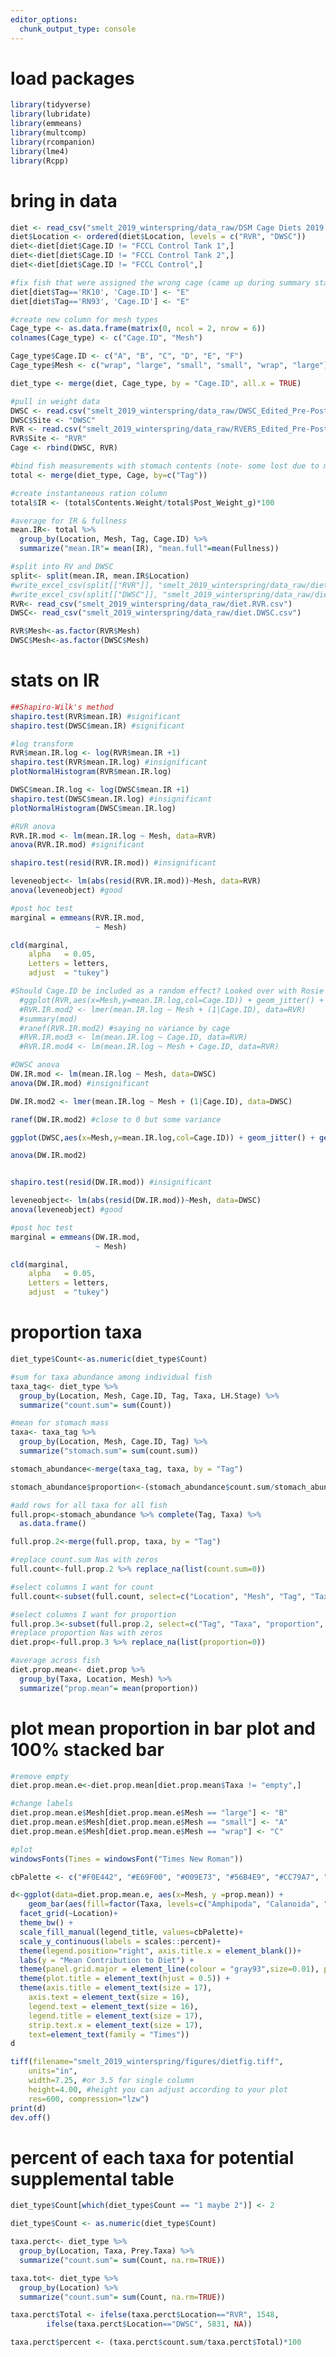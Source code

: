 ```yaml
---
editor_options: 
  chunk_output_type: console
---
```


# load packages
```r
library(tidyverse)
library(lubridate)
library(emmeans)
library(multcomp)
library(rcompanion)
library(lme4)
library(Rcpp)
```

# bring in data
```r
diet <- read_csv("smelt_2019_winterspring/data_raw/DSM Cage Diets 2019 update_taxa.csv")
diet$Location <- ordered(diet$Location, levels = c("RVR", "DWSC"))
diet<-diet[diet$Cage.ID != "FCCL Control Tank 1",]
diet<-diet[diet$Cage.ID != "FCCL Control Tank 2",]
diet<-diet[diet$Cage.ID != "FCCL Control",]

#fix fish that were assigned the wrong cage (came up during summary stats, check against dissected fish data, likely E and F were misread)
diet[diet$Tag=='RK10', 'Cage.ID'] <- "E"
diet[diet$Tag=='RN93', 'Cage.ID'] <- "E"

#create new column for mesh types
Cage_type <- as.data.frame(matrix(0, ncol = 2, nrow = 6))
colnames(Cage_type) <- c("Cage.ID", "Mesh")

Cage_type$Cage.ID <- c("A", "B", "C", "D", "E", "F")
Cage_type$Mesh <- c("wrap", "large", "small", "small", "wrap", "large")

diet_type <- merge(diet, Cage_type, by = "Cage.ID", all.x = TRUE)

#pull in weight data
DWSC <- read.csv("smelt_2019_winterspring/data_raw/DWSC_Edited_Pre-Post_Data.csv")
DWSC$Site <- "DWSC"
RVR <- read.csv("smelt_2019_winterspring/data_raw/RVERS_Edited_Pre-Post_Data.csv")
RVR$Site <- "RVR"
Cage <- rbind(DWSC, RVR)

#bind fish measurements with stomach contents (note- some lost due to missing letters in ID's-update for final)
total <- merge(diet_type, Cage, by=c("Tag"))

#create instantaneous ration column
total$IR <- (total$Contents.Weight/total$Post_Weight_g)*100

#average for IR & fullness
mean.IR<- total %>% 
  group_by(Location, Mesh, Tag, Cage.ID) %>% 
  summarize("mean.IR"= mean(IR), "mean.full"=mean(Fullness))

#split into RV and DWSC
split<- split(mean.IR, mean.IR$Location)
#write_excel_csv(split[["RVR"]], "smelt_2019_winterspring/data_raw/diet.RVR.csv")
#write_excel_csv(split[["DWSC"]], "smelt_2019_winterspring/data_raw/diet.DWSC.csv")
RVR<- read_csv("smelt_2019_winterspring/data_raw/diet.RVR.csv")
DWSC<- read_csv("smelt_2019_winterspring/data_raw/diet.DWSC.csv")

RVR$Mesh<-as.factor(RVR$Mesh)
DWSC$Mesh<-as.factor(DWSC$Mesh)
```

# stats on IR
```r
##Shapiro-Wilk's method
shapiro.test(RVR$mean.IR) #significant
shapiro.test(DWSC$mean.IR) #significant

#log transform
RVR$mean.IR.log <- log(RVR$mean.IR +1)
shapiro.test(RVR$mean.IR.log) #insignificant
plotNormalHistogram(RVR$mean.IR.log)

DWSC$mean.IR.log <- log(DWSC$mean.IR +1)
shapiro.test(DWSC$mean.IR.log) #insignificant
plotNormalHistogram(DWSC$mean.IR.log)

#RVR anova 
RVR.IR.mod <- lm(mean.IR.log ~ Mesh, data=RVR)
anova(RVR.IR.mod) #significant

shapiro.test(resid(RVR.IR.mod)) #insignificant

leveneobject<- lm(abs(resid(RVR.IR.mod))~Mesh, data=RVR)
anova(leveneobject) #good

#post hoc test
marginal = emmeans(RVR.IR.mod, 
                   ~ Mesh)

cld(marginal,
    alpha   = 0.05, 
    Letters = letters,     
    adjust  = "tukey")

#Should Cage.ID be included as a random effect? Looked over with Rosie and lmer model gives singularity issue, seperate models with Cage.ID don't show significance - okay to leave out
  #ggplot(RVR,aes(x=Mesh,y=mean.IR.log,col=Cage.ID)) + geom_jitter() + geom_boxplot(alpha=0.2)
  #RVR.IR.mod2 <- lmer(mean.IR.log ~ Mesh + (1|Cage.ID), data=RVR)
  #summary(mod)
  #ranef(RVR.IR.mod2) #saying no variance by cage
  #RVR.IR.mod3 <- lm(mean.IR.log ~ Cage.ID, data=RVR)
  #RVR.IR.mod4 <- lm(mean.IR.log ~ Mesh + Cage.ID, data=RVR)

#DWSC anova 
DW.IR.mod <- lm(mean.IR.log ~ Mesh, data=DWSC)
anova(DW.IR.mod) #insignificant

DW.IR.mod2 <- lmer(mean.IR.log ~ Mesh + (1|Cage.ID), data=DWSC)

ranef(DW.IR.mod2) #close to 0 but some variance

ggplot(DWSC,aes(x=Mesh,y=mean.IR.log,col=Cage.ID)) + geom_jitter() + geom_boxplot(alpha=0.2)

anova(DW.IR.mod2) 


shapiro.test(resid(DW.IR.mod)) #insignificant

leveneobject<- lm(abs(resid(DW.IR.mod))~Mesh, data=DWSC)
anova(leveneobject) #good

#post hoc test
marginal = emmeans(DW.IR.mod, 
                   ~ Mesh)

cld(marginal,
    alpha   = 0.05, 
    Letters = letters,     
    adjust  = "tukey")
```

# proportion taxa
```r
diet_type$Count<-as.numeric(diet_type$Count)

#sum for taxa abundance among individual fish
taxa_tag<- diet_type %>% 
  group_by(Location, Mesh, Cage.ID, Tag, Taxa, LH.Stage) %>% 
  summarize("count.sum"= sum(Count))

#mean for stomach mass
taxa<- taxa_tag %>% 
  group_by(Location, Mesh, Cage.ID, Tag) %>% 
  summarize("stomach.sum"= sum(count.sum))

stomach_abundance<-merge(taxa_tag, taxa, by = "Tag")

stomach_abundance$proportion<-(stomach_abundance$count.sum/stomach_abundance$stomach.sum)*100

#add rows for all taxa for all fish
full.prop<-stomach_abundance %>% complete(Tag, Taxa) %>%
  as.data.frame()

full.prop.2<-merge(full.prop, taxa, by = "Tag")

#replace count.sum Nas with zeros
full.count<-full.prop.2 %>% replace_na(list(count.sum=0))

#select columns I want for count
full.count<-subset(full.count, select=c("Location", "Mesh", "Tag", "Taxa", "LH.Stage", "count.sum"))

#select columns I want for proportion
full.prop.3<-subset(full.prop.2, select=c("Tag", "Taxa", "proportion", "Location", "Mesh"))
#replace proportion Nas with zeros
diet.prop<-full.prop.3 %>% replace_na(list(proportion=0))

#average across fish
diet.prop.mean<- diet.prop %>% 
  group_by(Taxa, Location, Mesh) %>% 
  summarize("prop.mean"= mean(proportion))
```

# plot mean proportion in bar plot and 100% stacked bar
```r
#remove empty
diet.prop.mean.e<-diet.prop.mean[diet.prop.mean$Taxa != "empty",]

#change labels
diet.prop.mean.e$Mesh[diet.prop.mean.e$Mesh == "large"] <- "B"
diet.prop.mean.e$Mesh[diet.prop.mean.e$Mesh == "small"] <- "A"
diet.prop.mean.e$Mesh[diet.prop.mean.e$Mesh == "wrap"] <- "C"

#plot
windowsFonts(Times = windowsFont("Times New Roman"))

cbPalette <- c("#F0E442", "#E69F00", "#009E73", "#56B4E9", "#CC79A7", "#D55E00", "#0072B2", "#8C8C8C")

d<-ggplot(data=diet.prop.mean.e, aes(x=Mesh, y =prop.mean)) +
    geom_bar(aes(fill=factor(Taxa, levels=c("Amphipoda", "Calanoida", "Cladocera", "Cyclopoida", "Diptera", "Harpacticoda", "Ostracoda", "Other"))), position="fill", stat="identity") +
  facet_grid(~Location)+
  theme_bw() + 
  scale_fill_manual(legend_title, values=cbPalette)+
  scale_y_continuous(labels = scales::percent)+
  theme(legend.position="right", axis.title.x = element_blank())+
  labs(y = "Mean Contribution to Diet") +  
  theme(panel.grid.major = element_line(colour = "gray93",size=0.01), panel.grid.minor = element_blank()) +
  theme(plot.title = element_text(hjust = 0.5)) + 
  theme(axis.title = element_text(size = 17), 
    axis.text = element_text(size = 16), 
    legend.text = element_text(size = 16), 
    legend.title = element_text(size = 17),
    strip.text.x = element_text(size = 17),
    text=element_text(family = "Times"))
d

tiff(filename="smelt_2019_winterspring/figures/dietfig.tiff", 
    units="in", 
    width=7.25, #or 3.5 for single column
    height=4.00, #height you can adjust according to your plot
    res=600, compression="lzw")
print(d)
dev.off()
```

# percent of each taxa for potential supplemental table
```r
diet_type$Count[which(diet_type$Count == "1 maybe 2")] <- 2

diet_type$Count <- as.numeric(diet_type$Count)

taxa.perct<- diet_type %>% 
  group_by(Location, Taxa, Prey.Taxa) %>% 
  summarize("count.sum"= sum(Count, na.rm=TRUE))

taxa.tot<- diet_type %>% 
  group_by(Location) %>% 
  summarize("count.sum"= sum(Count, na.rm=TRUE))

taxa.perct$Total <- ifelse(taxa.perct$Location=="RVR", 1548,
        ifelse(taxa.perct$Location=="DWSC", 5831, NA))

taxa.perct$percent <- (taxa.perct$count.sum/taxa.perct$Total)*100
```
